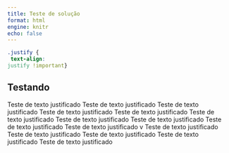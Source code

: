 ```yaml
---
title: Teste de solução
format: html
engine: knitr
echo: false
---
```


```css
.justify {
 text-align:
justify !important}
```

## Testando

:::{.justify}
Teste de texto justificado Teste de texto justificado Teste de texto
justificado Teste de texto justificado Teste de texto justificado Teste de
texto justificado Teste de texto justificado Teste de texto justificado
Teste de texto justificado Teste de texto justificado v Teste de texto
justificado Teste de texto justificado Teste de texto justificado Teste de
texto justificado Teste de texto justificado

:::
